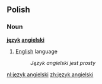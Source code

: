==Polish==
===Noun===
'''[[język]] [[angielski]]'''

# [[English]] language
#: ''Język angielski jest prosty''

[[nl:język angielski]]
[[zh:język angielski]]